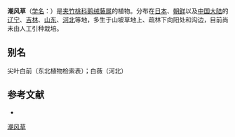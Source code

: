 {{Speciesbox
| name = 潮风草
| status = 
| status_system = 
| image =
| genus = Cynanchum
| species = ascyrifolium
| authority = (Franch. et Sav.) Matsum.
}}

'''潮风草'''（[[学名|学名]]：{{lang|la|''Cynanchum ascyrifolium''}}）是[[夹竹桃科|夹竹桃科]][[鹅绒藤属|鹅绒藤属]]的植物。分布在[[日本|日本]]、[[朝鲜|朝鲜]]以及[[中国大陆|中国大陆]]的[[辽宁|辽宁]]、[[吉林|吉林]]、[[山东|山东]]、[[河北|河北]]等地，多生于山坡草地上、疏林下向阳处和沟边，目前尚未由人工引种栽培。

== 别名 ==
尖叶白前（东北植物检索表）；白薇（河北）

== 参考文献 ==
<div class="references-small">
* {{cite web| url =http://www.bioinfo.cn/db05/KmzwSpecies.php?action=view&id=30655| title =潮风草| work =《中国高等植物数据库全库》| publisher =中国科学院微生物研究所| author =昆明植物研究所| accessdate =2009-02-26| deadurl =yes| archiveurl =https://web.archive.org/web/20160305003021/http://www.bioinfo.cn/db05/KmzwSpecies.php?action=view&id=30655| archivedate =2016-03-05}}
</div>
{{Taxonbar|from=Q15232838}}

[[Category:鹅绒藤属|潮风草]]


{{植物小作品}}